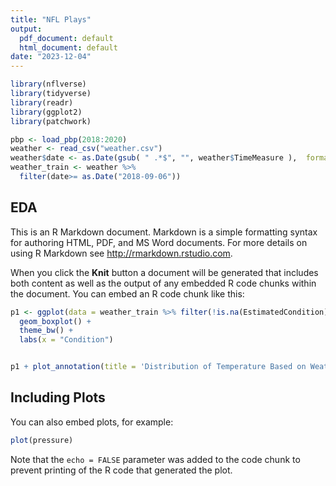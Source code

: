 ```yaml
---
title: "NFL Plays"
output:
  pdf_document: default
  html_document: default
date: "2023-12-04"
---
```


```r
library(nflverse)
library(tidyverse)
library(readr)
library(ggplot2)
library(patchwork)

pbp <- load_pbp(2018:2020)
weather <- read_csv("weather.csv")
weather$date <- as.Date(gsub( " .*$", "", weather$TimeMeasure ),  format = "%m/%d/%Y")
weather_train <- weather %>%
  filter(date>= as.Date("2018-09-06"))


```

## EDA

This is an R Markdown document. Markdown is a simple formatting syntax for authoring HTML, PDF, and MS Word documents. For more details on using R Markdown see <http://rmarkdown.rstudio.com>.

When you click the **Knit** button a document will be generated that includes both content as well as the output of any embedded R code chunks within the document. You can embed an R code chunk like this:

```r
p1 <- ggplot(data = weather_train %>% filter(!is.na(EstimatedCondition)), aes(x = EstimatedCondition, y= Temperature)) +
  geom_boxplot() +
  theme_bw() +
  labs(x = "Condition")


p1 + plot_annotation(title = 'Distribution of Temperature Based on Weather Condition', theme = theme(plot.title = element_text(hjust = 0.5, size = 30)))
```

## Including Plots

You can also embed plots, for example:

```r
plot(pressure)
```

Note that the `echo = FALSE` parameter was added to the code chunk to prevent printing of the R code that generated the plot.
